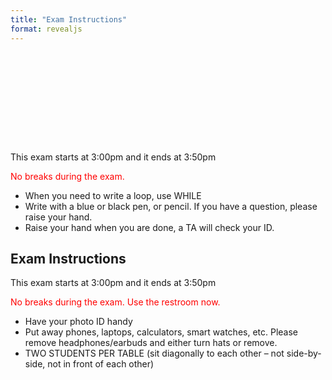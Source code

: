 ```yaml
---
title: "Exam Instructions"
format: revealjs
---
```


<center>
<div class="cleanslate w24tz-current-time w24tz-large" style="display: inline-block !important; visibility: hidden !important; min-width:300px !important; min-height:145px !important;"><a href="//24timezones.com/Tucson/time" style="text-decoration: none" class="clock24" id="tz24-1695057604-c1393-eyJob3VydHlwZSI6IjEyIiwic2hvd2RhdGUiOiIwIiwic2hvd3NlY29uZHMiOiIwIiwiY29udGFpbmVyX2lkIjoiY2xvY2tfYmxvY2tfY2I2NTA4ODZjNDg0OWVlIiwidHlwZSI6ImRiIiwibGFuZyI6ImVuIn0=" title="World Time :: Tucson" target="_blank" rel="nofollow"></a>current time<div id="clock_block_cb650886c4849ee"></div></div>
<script type="text/javascript" src="//w.24timezones.com/l.js" async></script>
</center>

This exam starts at 3:00pm and it ends at 3:50pm

<font color="red">No breaks during the exam.</font>

* When you need to write a loop, use WHILE
* Write with a blue or black pen, or pencil. If you have a question, please raise your hand.
* Raise your hand when you are done, a TA will check your ID.

## Exam Instructions

This exam starts at 3:00pm and it ends at 3:50pm

<font color="red">No breaks during the exam. Use the restroom now.</font>

* Have your photo ID handy
* Put away phones, laptops, calculators, smart watches, etc. Please remove headphones/earbuds and either turn hats or remove.
* TWO STUDENTS PER TABLE (sit diagonally to each other -- not side-by-side, not in front of each other)